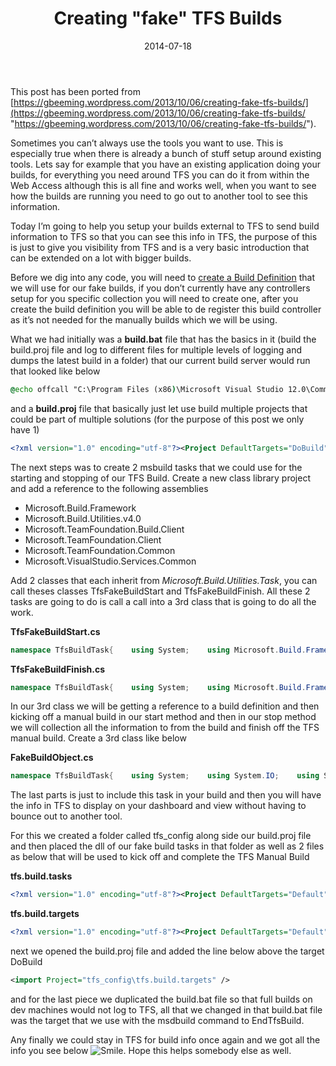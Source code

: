 ﻿---
title: 'Creating "fake" TFS Builds'
date: 2014-07-18
tags: ['VSTS / TFS', 'Adoption Blockers', 'TFS Build']
draft: false
summary: 'This post has been ported from https://gbeeming.wordpress.com/2013/10/06/creating-fake-tfs-builds/.'
---


This post has been ported from [https://gbeeming.wordpress.com/2013/10/06/creating-fake-tfs-builds/](https://gbeeming.wordpress.com/2013/10/06/creating-fake-tfs-builds/ "https://gbeeming.wordpress.com/2013/10/06/creating-fake-tfs-builds/").

Sometimes you can’t always use the tools you want to use. This is especially true when there is already a bunch of stuff setup around existing tools. Lets say for example that you have an existing application doing your builds, for everything you need around TFS you can do it from within the Web Access although this is all fine and works well, when you want to see how the builds are running you need to go out to another tool to see this information.

Today I’m going to help you setup your builds external to TFS to send build information to TFS so that you can see this info in TFS, the purpose of this is just to give you visibility from TFS and is a very basic introduction that can be extended on a lot with bigger builds.

Before we dig into any code, you will need to [create a Build Definition](http://msdn.microsoft.com/en-us/library/ms181716.aspx) that we will use for our fake builds, if you don’t currently have any controllers setup for you specific collection you will need to create one, after you create the build definition you will be able to de register this build controller as it’s not needed for the manually builds which we will be using.

What we had initially was a **build.bat** file that has the basics in it (build the build.proj file and log to different files for multiple levels of logging and dumps the latest build in a folder) that our current build server would run that looked like below

```bat
@echo offcall "C:\Program Files (x86)\Microsoft Visual Studio 12.0\Common7\Tools\VsDevCmd.bat"msbuild build.proj /t:DoBuild /v:d  /fl1 /fl2 /fl3 /fl4 /flp1:logfile=build.log /flp2:logfile=build.errors.log;errorsonly /flp3:logfile=build.warnings.log;warningsonly /flp4:logfile=build.details.log;detailsonly /p:OutputPath=\\GORDON-PC\Demos\drops\TfsFakeBuilds-Latest
```


and a **build.proj** file that basically just let use build multiple projects that could be part of multiple solutions (for the purpose of this post we only have 1)

```xml
<?xml version="1.0" encoding="utf-8"?><Project DefaultTargets="DoBuild" xmlns="http://schemas.microsoft.com/developer/msbuild/2003">  <ItemGroup>    <BuildProject Include="TfsFakeBuilds.sln"/>  </ItemGroup>     <Target Name="DoBuild">    <MSBuild Projects="@(BuildProject)">    </MSBuild>  </Target></Project>
```

The next steps was to create 2 msbuild tasks that we could use for the starting and stopping of our TFS Build. Create a new class library project and add a reference to the following assemblies

- Microsoft.Build.Framework
- Microsoft.Build.Utilities.v4.0
- Microsoft.TeamFoundation.Build.Client
- Microsoft.TeamFoundation.Client
- Microsoft.TeamFoundation.Common
- Microsoft.VisualStudio.Services.Common

Add 2 classes that each inherit from *Microsoft.Build.Utilities.Task*, you can call theses classes TfsFakeBuildStart and TfsFakeBuildFinish. All these 2 tasks are going to do is call a call into a 3rd class that is going to do all the work.

**TfsFakeBuildStart.cs**

```csharp
namespace TfsBuildTask{    using System;    using Microsoft.Build.Framework;    using Microsoft.Build.Utilities;    public class TfsFakeBuildStart : Task    {        [Required]        public string Architecture { get; set; }        [Required]        public string CollectionUri { get; set; }        [Required]        public string Configuration { get; set; }        [Required]        public string DefinitionName { get; set; }        [Required]        public string DetailedLogPath { get; set; }        [Required]        public string DropLocation { get; set; }        [Required]        public string ErrorLogPath { get; set; }        [Required]        public string PathFromBuildRoot { get; set; }        [Required]        public string RegularLogPath { get; set; }        [Required]        public string ServerPath { get; set; }        [Required]        public string TargetNames { get; set; }        [Required]        public string TeamProjectName { get; set; }        [Required]        public string WarningLogPath { get; set; }        public override bool Execute()        {            try            {                base.Log.LogMessage("Tfs Fake Build Starting on '" + this.DefinitionName + "'.");                FakeBuildObject.Instance.Start(this.DetailedLogPath, this.ErrorLogPath, this.WarningLogPath, this.DropLocation, this.RegularLogPath, this.CollectionUri, this.TeamProjectName, this.DefinitionName, this.Configuration, this.PathFromBuildRoot, this.Architecture, this.ServerPath, this.TargetNames);                base.Log.LogMessage("Tfs Fake Build Started on '" + this.DefinitionName + "'.");                return true;            }            catch (Exception ex)            {                base.Log.LogError("Failed to start Fake Build: " + ex);                return false;            }        }        public IBuildEngine BuildEngine { get; set; }        public ITaskHost HostObject { get; set; }    }}
```

**TfsFakeBuildFinish.cs**

```csharp
namespace TfsBuildTask{    using System;    using Microsoft.Build.Framework;    using Microsoft.Build.Utilities;    public class TfsFakeBuildFinish : Task    {        public override bool Execute()        {            try            {                base.Log.LogMessage("Tfs Fake Build Stopping.");                FakeBuildObject.Instance.Stop();                base.Log.LogMessage("Tfs Fake Build Stopped.");                return true;            }            catch(Exception ex)            {                base.Log.LogError("Failed to stop Fake Build: " + ex);                 return false;            }        }        public IBuildEngine BuildEngine { get; set; }        public ITaskHost HostObject { get; set; }    }}
```

In our 3rd class we will be getting a reference to a build definition and then kicking off a manual build in our start method and then in our stop method we will collection all the information to from the build and finish off the TFS manual build. Create a 3rd class like below

**FakeBuildObject.cs**

```csharp
namespace TfsBuildTask{    using System;    using System.IO;    using System.Linq;    using Microsoft.TeamFoundation.Build.Client;    using Microsoft.TeamFoundation.Client;    public class FakeBuildObject    {        private static FakeBuildObject instance;        private string architecture;        private string collectionUri;        private string configuration;        private string definitionName;        private string detailedLogPath;        private string dropLocation;        private string errorLogPath;        private string pathFromBuildRoot;        private string regularLogPath;        private string serverPath;        private string targetNames;        private string teamProjectName;        private string warningLogPath;        private IBuildDefinition buildDefinition;        private IBuildProjectNode buildProjectNode;        private IBuildServer buildServer;        private TfsTeamProjectCollection collection;        private IBuildDetail detail;        private DateTime startTime;        private DateTime endTime;        public static FakeBuildObject Instance        {            get            {                if (instance == null)                {                    instance = new FakeBuildObject();                }                return instance;            }        }        public void Start(string detailedLogPath, string errorLogPath, string warningLogPath, string dropLocation, string regularLogPath, string collectionUri, string teamProjectName, string definitionName, string configuration, string pathFromBuildRoot, string architecture, string serverPath, string targetNames)        {            this.detailedLogPath = detailedLogPath;            this.errorLogPath = errorLogPath;            this.warningLogPath = warningLogPath;            this.dropLocation = dropLocation;            this.regularLogPath = regularLogPath;            this.collectionUri = collectionUri;            this.teamProjectName = teamProjectName;            this.definitionName = definitionName;            this.configuration = configuration;            this.pathFromBuildRoot = pathFromBuildRoot;            this.architecture = architecture;            this.serverPath = serverPath;            this.targetNames = targetNames;            this.startTime = DateTime.Now;            this.collection = TfsTeamProjectCollectionFactory.GetTeamProjectCollection(new Uri(this.collectionUri));            this.buildServer = this.collection.GetService<IBuildServer>();            this.buildDefinition = this.buildServer.GetBuildDefinition(this.teamProjectName, this.definitionName);            this.detail = this.buildDefinition.CreateManualBuild(this.definitionName + " - " + DateTime.Now.ToString("yyyyMMddHHmmss"), this.dropLocation);            this.buildProjectNode = this.detail.Information.AddBuildProjectNode(this.configuration, this.pathFromBuildRoot, this.architecture, this.serverPath, this.startTime, this.targetNames);        }        public void Stop()        {            this.endTime = DateTime.Now;            string[] regularLinesFromLog = ConvertToLines(this.ReadFile(this.regularLogPath));            string[] errorLinesFromLog = ConvertToLines(this.ReadFile(this.errorLogPath));            string[] warningLinesFromLog = ConvertToLines(this.ReadFile(this.warningLogPath));            this.buildProjectNode.CompilationErrors = 0;            this.buildProjectNode.CompilationWarnings = 0;            DateTime nextMessageLogTime = this.startTime;            int timeBetweenMessages = Convert.ToInt32((this.endTime - this.startTime).TotalMilliseconds / regularLinesFromLog.Length);            foreach (string line in regularLinesFromLog)            {                if (!string.IsNullOrEmpty(line))                {                    if (errorLinesFromLog.Contains(line))                    {                        this.buildProjectNode.Node.Children.AddBuildError(line, nextMessageLogTime);                        this.buildProjectNode.CompilationErrors++;                    }                    else if (warningLinesFromLog.Contains(line))                    {                        this.buildProjectNode.Node.Children.AddBuildWarning(line, nextMessageLogTime);                        this.buildProjectNode.CompilationWarnings++;                    }                    else                    {                        this.buildProjectNode.Node.Children.AddBuildMessage(line, BuildMessageImportance.Normal, nextMessageLogTime);                    }                }                nextMessageLogTime.AddMilliseconds(timeBetweenMessages);            }            this.buildProjectNode.Node.Children.AddExternalLink("Detailed Log File", new Uri(this.detailedLogPath));            this.buildProjectNode.Node.Children.AddExternalLink("Error Log File", new Uri(this.errorLogPath));            this.buildProjectNode.Node.Children.AddExternalLink("Warning Log File", new Uri(this.warningLogPath));            this.buildProjectNode.Save();            this.detail.Information.Save();            this.detail.FinalizeStatus(errorLinesFromLog.Length == 1 && string.IsNullOrEmpty(errorLinesFromLog[0]) ? BuildStatus.Succeeded : BuildStatus.Failed);        }        private static string[] ConvertToLines(string sr)        {            return sr.Replace("\r",string.Empty).Split('\n');        }        private string ReadFile(string logPath)        {            using (FileStream fs = new FileStream(logPath, FileMode.Open, FileAccess.Read, FileShare.ReadWrite))            {                using (StreamReader sr = new StreamReader(fs))                {                    return sr.ReadToEnd();                }            }        }    }}
```

The last parts is just to include this task in your build and then you will have the info in TFS to display on your dashboard and view without having to bounce out to another tool.

For this we created a folder called tfs\_config along side our build.proj file and then placed the dll of our fake build tasks in that folder as well as 2 files as below that will be used to kick off and complete the TFS Manual Build

**tfs.build.tasks**

```xml
<?xml version="1.0" encoding="utf-8"?><Project DefaultTargets="Default" xmlns="http://schemas.microsoft.com/developer/msbuild/2003">  <UsingTask AssemblyFile="TfsBuildTask.dll" TaskName="TfsFakeBuildStart" />  <UsingTask AssemblyFile="TfsBuildTask.dll" TaskName="TfsFakeBuildFinish" />  </Project>
```

**tfs.build.targets**

```xml
<?xml version="1.0" encoding="utf-8"?><Project DefaultTargets="Default" xmlns="http://schemas.microsoft.com/developer/msbuild/2003">  <Import Project="tfs.build.tasks" />  <PropertyGroup>    <BuildRoot>\\GORDON-PC\Demos\TfsFakeBuilds\</BuildRoot>    <DropLocation>\\GORDON-PC\Demos\TfsFakeBuilds\</DropLocation>  </PropertyGroup>    <Target Name="StartTfsBuild">    <TfsFakeBuildStart Architecture="x86" CollectionUri="http://TfsServerUri:8080/tfs" Configuration="Debug" DefinitionName="Demo Definition" DetailedLogPath="$(BuildRoot)build.detailed.log" DropLocation="$(DropLocation)" ErrorLogPath="$(BuildRoot)build.errors.log" PathFromBuildRoot="$(BuildRoot)build.bat" RegularLogPath="$(BuildRoot)build.log" ServerPath="$/TfsFakeBuilds/build.bat" TargetNames="Defaults" TeamProjectName="Demos" WarningLogPath="$(BuildRoot)build.warnings.log">          </TfsFakeBuildStart>  </Target>  <Target Name="EndTfsBuild" DependsOnTargets="StartTfsBuild;DoBuild">    <TfsFakeBuildFinish />  </Target></Project>
```

next we opened the build.proj file and added the line below above the target DoBuild

```xml
<import Project="tfs_config\tfs.build.targets" />
```

and for the last piece we duplicated the build.bat file so that full builds on dev machines would not log to TFS, all that we changed in that build.bat file was the target that we use with the msdbuild command to EndTfsBuild.

Any finally we could stay in TFS for build info once again and we got all the info you see below ![Smile](https://gordonbeeming.com/images/emoticons/smile.svg). Hope this helps somebody else as well.


<Figure key="./images/1.jpg" src="./images/1.jpg" alt="" width="0" height="0" caption="" />


<Figure key="./images/2.jpg" src="./images/2.jpg" alt="" width="0" height="0" caption="" />


<Figure key="./images/3.png" src="./images/3.png" alt="" width="0" height="0" caption="" />


<Figure key="./images/4.png" src="./images/4.png" alt="" width="0" height="0" caption="" />

